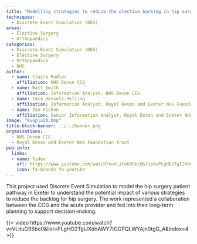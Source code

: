 ```yaml
---
title: "Modelling strategies to reduce the elective backlog in hip surgery"
techniques:
  - Discrete Event Simulation (DES)
areas:
  - Elective Surgery
  - Orthopaedics
categories:
  - Discrete Event Simulation (DES)
  - Elective Surgery
  - Orthopaedics
  - NHS
author:
  - name: Claire Rudler
    affiliation: NHS Devon CCG
  - name: Matt Smith
    affiliation: Information Analyst, NHS Devon CCG
  - name: Imca Hensels-Pelling
    affiliation: Information Analyst, Royal Devon and Exeter NHS Foundation Trust
  - name: Zoe Ficken
    affiliation: Senior Information Analyst, Royal Devon and Exeter NHS Foundation Trust
image: "8vopju20.bmp"
title-block-banner: ../../banner.png
organisations:
  - NHS Devon CCG
  - Royal Devon and Exeter NHS Foundation Trust
pub-info:
  links:
  - name: Video
    url: https://www.youtube.com/watch?v=VLituG9Sbc0&list=PLgHO2TgIJXdnAWY7tGGPQLWYAjn0tgG_A&index=4
    icon: fa-brands fa-youtube
---
```


This project used Discrete Event Simulation to model the hip surgery patient pathway in Exeter to understand the potential impact of various strategies to reduce the backlog for hip surgery. The work represented a collaboration between the CCG and the acute provider and fed into their long-term planning to support decision-making.

{{< video https://www.youtube.com/watch?v=VLituG9Sbc0&list=PLgHO2TgIJXdnAWY7tGGPQLWYAjn0tgG_A&index=4 >}}
